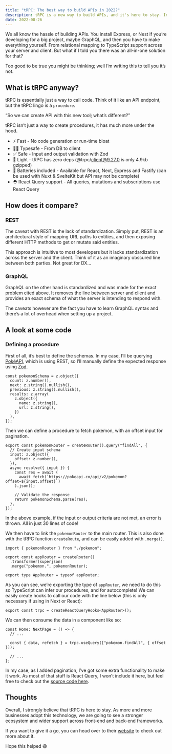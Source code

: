 ```yaml
---
title: "tRPC: The best way to build APIs in 2022?"
description: tRPC is a new way to build APIs, and it's here to stay. In this article, I'll be going over what tRPC is, how it compares to REST and GraphQL, and how to get started with it.
date: 2022-08-26
---
```


We all know the hassle of building APIs. You install Express, or Nest if you’re developing for a big project, maybe GraphQL, and then you have to make everything yourself. From relational mapping to TypeScript support across your server and client. But what if I told you there was an all-in-one solution for that?

Too good to be true you might be thinking; well I’m writing this to tell you it’s not.

## What is tRPC anyway?

tRPC is essentially just a way to call code. Think of it like an API endpoint, but the tRPC lingo is a `procedure`.

“So we can create API with this new tool; what’s different?”

tRPC isn’t just a way to create procedures, it has much more under the hood.

- ⚡️ Fast - No code generation or run-time bloat
- 🧙‍♂️ Typesafe - From DB to client
- ✅ Safe - Input and output validation with Zod
- 🍃 Light - tRPC has zero deps (@trpc/client@9.27.0 is only 4.9kb gzipped)
- 🔋 Batteries included - Available for React, Next, Express and Fastify (can be used with Nuxt & SvelteKit but API may not be complete)
- ⛑ React Query support - All queries, mutations and subscriptions use React Query

## How does it compare?

### REST

The caveat with REST is the lack of standardization. Simply put, REST is an architectural style of mapping URL paths to entities, and then exposing different HTTP methods to get or mutate said entities.

This approach is intuitive to most developers but it lacks standardization across the server and the client. Think of it as an imaginary obscured line between both parties. Not great for DX…

### GraphQL

GraphQL on the other hand is standardized and was made for the exact problem cited above. It removes the line between server and client and provides an exact schema of what the server is intending to respond with.

The caveats however are the fact you have to learn GraphQL syntax and there’s a lot of overhead when setting up a project.

## A look at some code

### Defining a procedure

First of all, it’s best to define the schemas. In my case, I’ll be querying [PokéAPI](https://pokeapi.co/api/v2/pokemon/), which is using REST, so I’ll manually define the expected response using [Zod](https://zod.dev).

```tsx
const pokemonSchema = z.object({
  count: z.number(),
  next: z.string().nullish(),
  previous: z.string().nullish(),
  results: z.array(
    z.object({
      name: z.string(),
      url: z.string(),
    })
  ),
});
```

Then we can define a procedure to fetch pokemon, with an offset input for pagination.

```tsx
export const pokemonRouter = createRouter().query("findAll", {
  // Create input schema
  input: z.object({
    offset: z.number(),
  }),
  async resolve({ input }) {
    const res = await (
      await fetch(`https://pokeapi.co/api/v2/pokemon?offset=${input.offset}`)
    ).json();

    // Validate the response
    return pokemonSchema.parse(res);
  },
});
```

In the above example, if the input or output criteria are not met, an error is thrown. All in just 30 lines of code!

We then have to link the `pokemonRouter` to the main router. This is also done with the tRPC function `createRoute`, and can be easily added with `.merge()`.

```tsx
import { pokemonRouter } from "./pokemon";

export const appRouter = createRouter()
  .transformer(superjson)
  .merge("pokemon.", pokemonRouter);

export type AppRouter = typeof appRouter;
```

As you can see, we’re exporting the type of `appRouter`, we need to do this so TypeScript can infer our procedures, and for autocomplete! We can easily create hooks to call our code with the line below (this is only necessary if using in Next or React):

```tsx
export const trpc = createReactQueryHooks<AppRouter>();
```

We can then consume the data in a component like so:

```tsx
const Home: NextPage = () => {
  // ...

  const { data, refetch } = trpc.useQuery(["pokemon.findAll", { offset }]);

  // ...
};
```

In my case, as I added pagination, I’ve got some extra functionality to make it work. As most of that stuff is React Query, I won’t include it here, but feel free to check out the [source code here](https://github.com/reactive-so/trpc-demo).

## Thoughts

Overall, I strongly believe that tRPC is here to stay. As more and more businesses adopt this technology, we are going to see a stronger ecosystem and wider support across front-end and back-end frameworks.

If you want to give it a go, you can head over to their [website](https://trpc.io/) to check out more about it.

Hope this helped 😃
